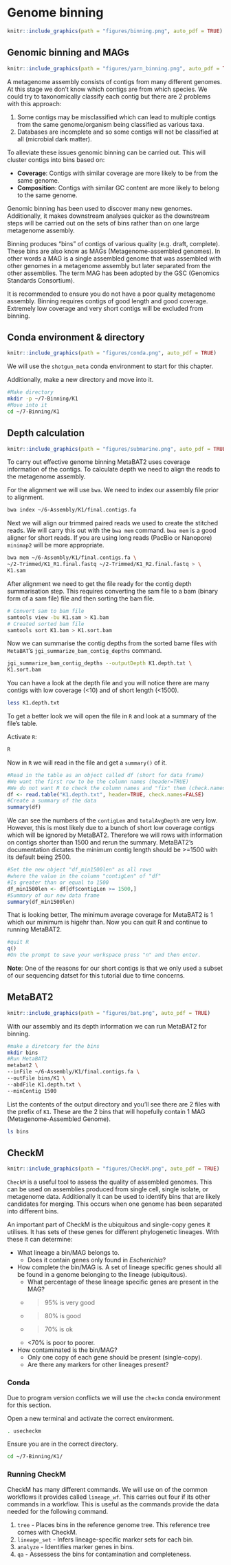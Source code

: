 # Genome binning
```r
knitr::include_graphics(path = "figures/binning.png", auto_pdf = TRUE)
``` 

## Genomic binning and MAGs
```r
knitr::include_graphics(path = "figures/yarn_binning.png", auto_pdf = TRUE)
``` 

A metagenome assembly consists of contigs from many different genomes. At this stage we don't know which contigs are from which species. We could try to taxonomically classify each contig but there are 2 problems with this approach:

1. Some contigs may be misclassified which can lead to multiple contigs from the same genome/organism being classified as various taxa.
2. Databases are incomplete and so some contigs will not be classified at all (microbial dark matter).

To alleviate these issues genomic binning can be carried out. This will cluster contigs into bins based on:

- __Coverage__: Contigs with similar coverage are more likely to be from the same genome.
- __Composition__: Contigs with similar GC content are more likely to belong to the same genome.

Genomic binning has been used to discover many new genomes. Additionally, it makes downstream analyses quicker as the downstream steps will be carried out on the sets of bins rather than on one large metagenome assembly.

Binning produces "bins" of contigs of various quality (e.g. draft, complete). These bins are also know as MAGs (Metagenome-assembled genomes). In other words a MAG is a single assembled genome that was assembled with other genomes in a metagenome assembly but later separated from the other assemblies. The term MAG  has been adopted by the GSC (Genomics Standards Consortium).

It is recommended to ensure you do not have a poor quality metagenome assembly. Binning requires contigs of good length and good coverage. Extremely low coverage and very short contigs will be excluded from binning.

## Conda environment & directory
```r
knitr::include_graphics(path = "figures/conda.png", auto_pdf = TRUE)
``` 

We will use the `shotgun_meta` conda environment to start for this chapter.

Additionally, make a new directory and move into it.

```bash
#Make directory
mkdir -p ~/7-Binning/K1
#Move into it
cd ~/7-Binning/K1
```

## Depth calculation
```r
knitr::include_graphics(path = "figures/submarine.png", auto_pdf = TRUE)
``` 

To carry out effective genome binning MetaBAT2 uses coverage information of the contigs. To calculate depth we need to align the reads to the metagenome assembly.

For the alignment we will use `bwa`. We need to index our assembly file prior to alignment.

```bash
bwa index ~/6-Assembly/K1/final.contigs.fa
```

Next we will align our trimmed paired reads we used to create the stitched reads. We will carry this out with the `bwa mem` command. `bwa mem` is a good aligner for short reads. If you are using long reads (PacBio or Nanopore) `minimap2` will be more appropriate.

```bash
bwa mem ~/6-Assembly/K1/final.contigs.fa \
~/2-Trimmed/K1_R1.final.fastq ~/2-Trimmed/K1_R2.final.fastq > \
K1.sam
```

After alignment we need to get the file ready for the contig depth summarisation step. This requires converting the sam file to a bam (binary form of a sam file) file and then sorting the bam file.

```bash
# Convert sam to bam file
samtools view -bu K1.sam > K1.bam
# Created sorted bam file
samtools sort K1.bam > K1.sort.bam
```

Now we can summarise the contig depths from the sorted bame files with `MetaBAT`'s `jgi_summarize_bam_contig_depths` command.

```bash
jgi_summarize_bam_contig_depths --outputDepth K1.depth.txt \
K1.sort.bam
```

You can have a look at the depth file and you will notice there are many contigs with low coverage (<10) and of short length (<1500).

```bash
less K1.depth.txt
```

To get a better look we will open the file in `R` and look at a summary of the file's table.

Activate `R`:

```bash
R
```

Now in `R` we will read in the file and get a `summary()` of it.

```r
#Read in the table as an object called df (short for data frame)
#We want the first row to be the column names (header=TRUE)
#We do not want R to check the column names and "fix" them (check.names=FALSE)
df <- read.table("K1.depth.txt", header=TRUE, check.names=FALSE)
#Create a summary of the data
summary(df)
```

We can see the numbers of the `contigLen` and `totalAvgDepth` are very low. However, this is most likely due to a bunch of short low coverage contigs which will be ignored by MetaBAT2. Therefore we will rows with information on contigs shorter than 1500 and rerun the summary. MetaBAT2's documentation dictates the minimum contig length should be >=1500 with its default being 2500.

```r
#Set the new object "df_min1500len" as all rows
#where the value in the column "contigLen" of "df"
#Is greater than or equal to 1500
df_min1500len <- df[df$contigLen >= 1500,]
#Summary of our new data frame
summary(df_min1500len)
```

That is looking better, The minimum average coverage for MetaBAT2 is 1 which our minimum is higehr than. Now you can quit R and continue to running MetaBAT2.

```r
#quit R
q()
#On the prompt to save your workspace press "n" and then enter.
```

__Note__: One of the reasons for our short contigs is that we only used a subset of our sequencing datset for this tutorial due to time concerns.


## MetaBAT2
```r
knitr::include_graphics(path = "figures/bat.png", auto_pdf = TRUE)
``` 

With our assembly and its depth information we can run MetaBAT2 for binning.

```bash
#make a diretcory for the bins
mkdir bins
#Run MetaBAT2
metabat2 \
--inFile ~/6-Assembly/K1/final.contigs.fa \
--outFile bins/K1 \
--abdFile K1.depth.txt \
--minContig 1500
```

List the contents of the output directory and you'll see there are 2 files with the prefix of `K1`. These are the 2 bins that will hopefully contain 1 MAG (Metagenome-Assembled Genome).

```bash
ls bins
```

## CheckM
```r
knitr::include_graphics(path = "figures/CheckM.png", auto_pdf = TRUE)
``` 

`CheckM` is a useful tool to assess the quality of assembled genomes. This can be used on assemblies produced from single cell, single isolate, or metagenome data. Additionally it can be used to identify bins that are likely candidates for merging. This occurs when one genome has been separated into different bins.

An important part of CheckM is the ubiquitous and single-copy genes it utilises. It has sets of these genes for different phylogenetic lineages. With these it can determine:

- What lineage a bin/MAG belongs to. 
   - Does it contain genes only found in _Escherichia_?
- How complete the bin/MAG is. A set of lineage specific genes should all be found in a genome belonging to the lineage (ubiquitous).
   - What percentage of these lineage specific genes are present in the MAG? 
   - >95% is very good
   - >80% is good
   - >70% is ok
   - <70% is poor to poorer.
- How contaminated is the bin/MAG?
   - Only one copy of each gene should be present (single-copy).
   - Are there any markers for other lineages present?

### Conda

Due to program version conflicts we will use the `checkm` conda environment for this section.

Open a new terminal and activate the correct environment.

```bash
. usecheckm
```

Ensure you are in the correct directory.

```bash
cd ~/7-Binning/K1/
```

### Running CheckM

CheckM has many different commands. We will use on of the common workflows it provides called `lineage_wf`. This carries out four if its other commands in a workflow. This is useful as the commands provide the data needed for the following command.

1. `tree` - Places bins in the reference genome tree. This reference tree comes with CheckM.
2. `lineage_set` - Infers lineage-specific marker sets for each bin. 
3. `analyze` - Identifies marker genes in bins.
4. `qa` - Assessess the bins for contamination and completeness.






